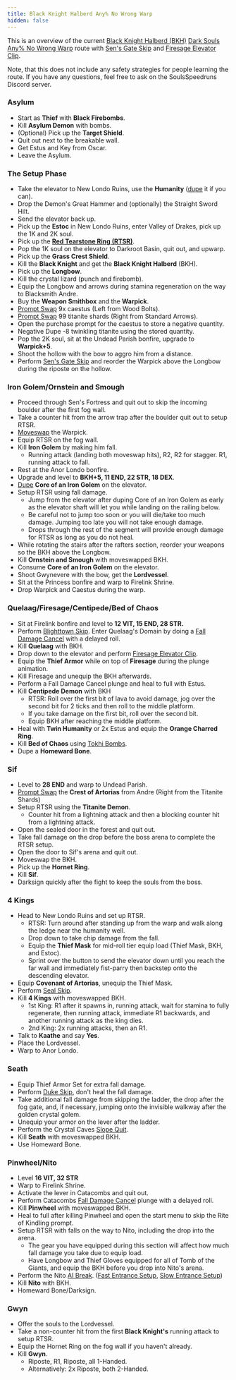 ```yaml
---
title: Black Knight Halberd Any% No Wrong Warp
hidden: false
---
```

This is an overview of the current [Black Knight Halberd (BKH)](https://darksouls.wikidot.com/black-knight-halberd)  [Dark Souls](/darksouls)  [Any% No Wrong Warp](/darksouls/any-no-wrong-warp) route with [Sen's Gate Skip](/darksouls/sens-gate-skip) and [Firesage Elevator Clip](/darksouls/firesage-elevator-clip).

Note, that this does not include any safety strategies for people learning the route. If you have any questions, feel free to ask on the SoulsSpeedruns Discord server.

### Asylum

- Start as **Thief** with **Black Firebombs**.
- Kill **Asylum Demon** with bombs.
- (Optional) Pick up the **Target Shield**.
- Quit out next to the breakable wall.
- Get Estus and Key from Oscar.
- Leave the Asylum.

### The Setup Phase

- Take the elevator to New Londo Ruins, use the **Humanity** ([dupe](/darksouls/item-dupe) it if you can).
- Drop the Demon's Great Hammer and (optionally) the Straight Sword Hilt.
- Send the elevator back up.
- Pick up the **Estoc** in New Londo Ruins, enter Valley of Drakes, pick up the 1K and 2K soul.
- Pick up the [**Red Tearstone Ring (RTSR)**](https://darksouls.wikidot.com/red-tearstone-ring).
- Pop the 1K soul on the elevator to Darkroot Basin, quit out, and upwarp.
- Pick up the **Grass Crest Shield**.
- Kill the **Black Knight** and get the **Black Knight Halberd** (BKH).
- Pick up the **Longbow**.
- Kill the crystal lizard (punch and firebomb).
- Equip the Longbow and arrows during stamina regeneration on the way to Blacksmith Andre.
- Buy the **Weapon Smithbox** and the **Warpick**.
- [Prompt Swap](/darksouls/prompt-swap) 9x caestus (Left from Wood Bolts).
- [Prompt Swap](/darksouls/prompt-swap) 99 titanite shards (Right from Standard Arrows).
- Open the purchase prompt for the caestus to store a negative quantity.
- Negative Dupe -8 twinkling titanite using the stored quantity.
- Pop the 2K soul, sit at the Undead Parish bonfire, upgrade to **Warpick+5**.
- Shoot the hollow with the bow to aggro him from a distance.
- Perform [Sen's Gate Skip](/darksouls/sens-gate-skip) and reorder the Warpick above the Longbow during the riposte on the hollow.

### Iron Golem/Ornstein and Smough

- Proceed through Sen's Fortress and quit out to skip the incoming boulder after the first fog wall.
- Take a counter hit from the arrow trap after the boulder quit out to setup RTSR.
- [Moveswap](/darksouls/moveswap) the Warpick.
- Equip RTSR on the fog wall.
- Kill **Iron Golem** by making him fall.
  - Running attack (landing both moveswap hits), R2, R2 for stagger. R1, running attack to fall.
- Rest at the Anor Londo bonfire.
- Upgrade and level to **BKH+5, 11 END, 22 STR, 18 DEX**.
- [Dupe](/darksouls/item-dupe)  **Core of an Iron Golem** on the elevator.
- Setup RTSR using fall damage.
  - Jump from the elevator after duping Core of an Iron Golem as early as the elevator shaft will let you while landing on the railing below.
  - Be careful not to jump too soon or you will die/take too much damage. Jumping too late you will not take enough damage.
  - Drops through the rest of the segment will provide enough damage for RTSR as long as you do not heal.
- While rotating the stairs after the rafters section, reorder your weapons so the BKH above the Longbow.
- Kill **Ornstein and Smough** with moveswapped BKH.
- Consume **Core of an Iron Golem** on the elevator.
- Shoot Gwynevere with the bow, get the **Lordvessel**.
- Sit at the Princess bonfire and warp to Firelink Shrine.
- Drop Warpick and Caestus during the warp.

### Quelaag/Firesage/Centipede/Bed of Chaos

- Sit at Firelink bonfire and level to **12 VIT, 15 END, 28 STR.**
- Perform [Blighttown Skip](/darksouls/blighttown-skip). Enter Quelaag's Domain by doing a [Fall Damage Cancel](/darksouls/fall-damage-cancel) with a delayed roll.
- Kill **Quelaag** with BKH.
- Drop down to the elevator and perform [Firesage Elevator Clip](/darksouls/firesage-elevator-clip).
- Equip the **Thief Armor** while on top of **Firesage** during the plunge animation.
- Kill Firesage and unequip the BKH afterwards.
- Perform a Fall Damage Cancel plunge and heal to full with Estus.
- Kill **Centipede Demon** with BKH
  - RTSR: Roll over the first bit of lava to avoid damage, jog over the second bit for 2 ticks and then roll to the middle platform.
  - If you take damage on the first bit, roll over the second bit.
  - Equip BKH after reaching the middle platform.
- Heal with **Twin Humanity** or 2x Estus and equip the **Orange Charred Ring**.
- Kill **Bed of Chaos** using [Tokhi Bombs](/darksouls/tokhi-bombs).
- Dupe a **Homeward Bone**.

### Sif

- Level to **28 END** and warp to Undead Parish.
- [Prompt Swap](/darksouls/prompt-swap) the **Crest of Artorias** from Andre (Right from the Titanite Shards)
- Setup RTSR using the **Titanite Demon**.
  - Counter hit from a lightning attack and then a blocking counter hit from a lightning attack.
- Open the sealed door in the forest and quit out.
- Take fall damage on the drop before the boss arena to complete the RTSR setup.
- Open the door to Sif's arena and quit out.
- Moveswap the BKH.
- Pick up the **Hornet Ring**.
- Kill **Sif**.
- Darksign quickly after the fight to keep the souls from the boss.

### 4 Kings

- Head to New Londo Ruins and set up RTSR.
  - RTSR: Turn around after standing up from the warp and walk along the ledge near the humanity well.
  - Drop down to take chip damage from the fall.
  - Equip the **Thief Mask** for mid-roll tier equip load (Thief Mask, BKH, and Estoc).
  - Sprint over the button to send the elevator down until you reach the far wall and immediately fist-parry then backstep onto the descending elevator.
- Equip **Covenant of Artorias**, unequip the Thief Mask.
- Perform [Seal Skip](/darksouls/seal-skip).
- Kill **4 Kings** with moveswapped BKH.
  - 1st King: R1 after it spawns in, running attack, wait for stamina to fully regenerate, then running attack, immediate R1 backwards, and another running attack as the king dies.
  - 2nd King: 2x running attacks, then an R1.
- Talk to **Kaathe** and say **Yes**.
- Place the Lordvessel.
- Warp to Anor Londo.

### Seath

- Equip Thief Armor Set for extra fall damage.
- Perform [Duke Skip](/darksouls/duke-skip), don't heal the fall damage.
- Take additional fall damage from skipping the ladder, the drop after the fog gate, and, if necessary, jumping onto the invisible walkway after the golden crystal golem.
- Unequip your armor on the lever after the ladder.
- Perform the Crystal Caves [Slope Quit](/darksouls/slope-quit).
- Kill **Seath** with moveswapped BKH.
- Use Homeward Bone.

### Pinwheel/Nito

- Level **16 VIT, 32 STR**
- Warp to Firelink Shrine.
- Activate the lever in Catacombs and quit out.
- Perform Catacombs [Fall Damage Cancel](/darksouls/fall-damage-cancel) plunge with a delayed roll.
- Kill **Pinwheel** with moveswapped BKH.
- Heal to full after killing Pinwheel and open the start menu to skip the Rite of Kindling prompt.
- Setup RTSR with falls on the way to Nito, including the drop into the arena.
  - The gear you have equipped during this section will affect how much fall damage you take due to equip load.
  - Have Longbow and Thief Gloves equipped for all of Tomb of the Giants, and equip the BKH before you drop into Nito's arena.
- Perform the Nito [AI Break](/darksouls/ai-break). ([Fast Entrance Setup](https://www.youtube.com/watch?v=CpLgif4tKyo), [Slow Entrance Setup](https://www.youtube.com/watch?v=Wh2VAYRQiAQ))
- Kill **Nito** with BKH.
- Homeward Bone/Darksign.

### Gwyn

- Offer the souls to the Lordvessel.
- Take a non-counter hit from the first **Black Knight's** running attack to setup RTSR.
- Equip the Hornet Ring on the fog wall if you haven't already.
- Kill **Gwyn**.
  - Riposte, R1, Riposte, all 1-Handed.
  - Alternatively: 2x Riposte, both 2-Handed.

